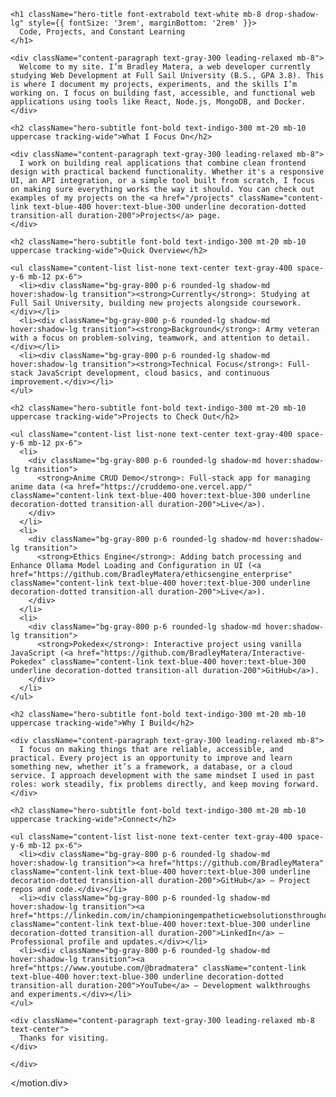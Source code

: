 
<HeroLayout>

<div className="hero-wrapper">
  <motion.div
    initial={{ opacity: 0, y: 50 }}
    animate={{ opacity: 1, y: 0 }}
    transition={{ duration: 1 }}
    className="px-8 py-20 p-12 md:p-16 max-w-5xl mx-auto text-center bg-gradient-to-br from-gray-900 via-gray-800 to-gray-900 rounded-2xl shadow-2xl"
  >
    <div className="content-container">

    <h1 className="hero-title font-extrabold text-white mb-8 drop-shadow-lg" style={{ fontSize: '3rem', marginBottom: '2rem' }}>
      Code, Projects, and Constant Learning
    </h1>

    <div className="content-paragraph text-gray-300 leading-relaxed mb-8">
      Welcome to my site. I’m Bradley Matera, a web developer currently studying Web Development at Full Sail University (B.S., GPA 3.8). This is where I document my projects, experiments, and the skills I’m working on. I focus on building fast, accessible, and functional web applications using tools like React, Node.js, MongoDB, and Docker.
    </div>

    <h2 className="hero-subtitle font-bold text-indigo-300 mt-20 mb-10 uppercase tracking-wide">What I Focus On</h2>

    <div className="content-paragraph text-gray-300 leading-relaxed mb-8">
      I work on building real applications that combine clean frontend design with practical backend functionality. Whether it's a responsive UI, an API integration, or a simple tool built from scratch, I focus on making sure everything works the way it should. You can check out examples of my projects on the <a href="/projects" className="content-link text-blue-400 hover:text-blue-300 underline decoration-dotted transition-all duration-200">Projects</a> page.
    </div>

    <h2 className="hero-subtitle font-bold text-indigo-300 mt-20 mb-10 uppercase tracking-wide">Quick Overview</h2>

    <ul className="content-list list-none text-center text-gray-400 space-y-6 mb-12 px-6">
      <li><div className="bg-gray-800 p-6 rounded-lg shadow-md hover:shadow-lg transition"><strong>Currently</strong>: Studying at Full Sail University, building new projects alongside coursework.</div></li>
      <li><div className="bg-gray-800 p-6 rounded-lg shadow-md hover:shadow-lg transition"><strong>Background</strong>: Army veteran with a focus on problem-solving, teamwork, and attention to detail.</div></li>
      <li><div className="bg-gray-800 p-6 rounded-lg shadow-md hover:shadow-lg transition"><strong>Technical Focus</strong>: Full-stack JavaScript development, cloud basics, and continuous improvement.</div></li>
    </ul>

    <h2 className="hero-subtitle font-bold text-indigo-300 mt-20 mb-10 uppercase tracking-wide">Projects to Check Out</h2>

    <ul className="content-list list-none text-center text-gray-400 space-y-6 mb-12 px-6">
      <li>
        <div className="bg-gray-800 p-6 rounded-lg shadow-md hover:shadow-lg transition">
          <strong>Anime CRUD Demo</strong>: Full-stack app for managing anime data (<a href="https://cruddemo-one.vercel.app/" className="content-link text-blue-400 hover:text-blue-300 underline decoration-dotted transition-all duration-200">Live</a>).
        </div>
      </li>
      <li>
        <div className="bg-gray-800 p-6 rounded-lg shadow-md hover:shadow-lg transition">
          <strong>Ethics Engine</strong>: Adding batch processing and Enhance Ollama Model Loading and Configuration in UI (<a href="https://github.com/BradleyMatera/ethicsengine_enterprise" className="content-link text-blue-400 hover:text-blue-300 underline decoration-dotted transition-all duration-200">Live</a>).
        </div>
      </li>
      <li>
        <div className="bg-gray-800 p-6 rounded-lg shadow-md hover:shadow-lg transition">
          <strong>Pokedex</strong>: Interactive project using vanilla JavaScript (<a href="https://github.com/BradleyMatera/Interactive-Pokedex" className="content-link text-blue-400 hover:text-blue-300 underline decoration-dotted transition-all duration-200">GitHub</a>).
        </div>
      </li>
    </ul>

    <h2 className="hero-subtitle font-bold text-indigo-300 mt-20 mb-10 uppercase tracking-wide">Why I Build</h2>

    <div className="content-paragraph text-gray-300 leading-relaxed mb-8">
      I focus on making things that are reliable, accessible, and practical. Every project is an opportunity to improve and learn something new, whether it’s a framework, a database, or a cloud service. I approach development with the same mindset I used in past roles: work steadily, fix problems directly, and keep moving forward.
    </div>

    <h2 className="hero-subtitle font-bold text-indigo-300 mt-20 mb-10 uppercase tracking-wide">Connect</h2>

    <ul className="content-list list-none text-center text-gray-400 space-y-6 mb-12 px-6">
      <li><div className="bg-gray-800 p-6 rounded-lg shadow-md hover:shadow-lg transition"><a href="https://github.com/BradleyMatera" className="content-link text-blue-400 hover:text-blue-300 underline decoration-dotted transition-all duration-200">GitHub</a> – Project repos and code.</div></li>
      <li><div className="bg-gray-800 p-6 rounded-lg shadow-md hover:shadow-lg transition"><a href="https://linkedin.com/in/championingempatheticwebsolutionsthroughcode" className="content-link text-blue-400 hover:text-blue-300 underline decoration-dotted transition-all duration-200">LinkedIn</a> – Professional profile and updates.</div></li>
      <li><div className="bg-gray-800 p-6 rounded-lg shadow-md hover:shadow-lg transition"><a href="https://www.youtube.com/@bradmatera" className="content-link text-blue-400 hover:text-blue-300 underline decoration-dotted transition-all duration-200">YouTube</a> – Development walkthroughs and experiments.</div></li>
    </ul>

    <div className="content-paragraph text-gray-300 leading-relaxed mb-8 text-center">
      Thanks for visiting.
    </div>

    </div>
  </motion.div>
</div>

</HeroLayout>
